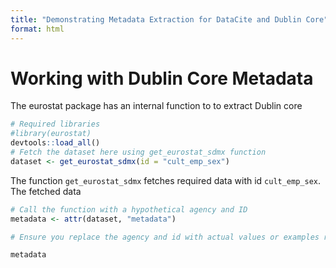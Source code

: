 ```yaml
---
title: "Demonstrating Metadata Extraction for DataCite and Dublin Core"
format: html
---
```


# Working with Dublin Core Metadata

The eurostat package has an internal function to to extract Dublin core 

```r
# Required libraries
#library(eurostat)
devtools::load_all()
# Fetch the dataset here using get_eurostat_sdmx function
dataset <- get_eurostat_sdmx(id = "cult_emp_sex")

```

The function `get_eurostat_sdmx` fetches required data with id `cult_emp_sex`. The fetched data 
```r

# Call the function with a hypothetical agency and ID
metadata <- attr(dataset, "metadata")

# Ensure you replace the agency and id with actual values or examples relevant to your context
```

```r
metadata



```

